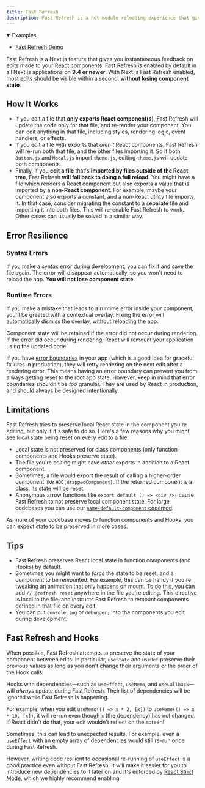 ```yaml
---
title: Fast Refresh
description: Fast Refresh is a hot module reloading experience that gives you instantaneous feedback on edits made to your React components.
---
```


<details open>
  <summary>
    Examples
  </summary>

-   [Fast Refresh Demo](https://github.com/vercel/next.js/tree/canary/examples/fast-refresh-demo)

</details>

Fast Refresh is a Next.js feature that gives you instantaneous feedback on
edits made to your React components. Fast Refresh is enabled by default in all
Next.js applications on **9.4 or newer**. With Next.js Fast Refresh enabled,
most edits should be visible within a second, **without losing component
state**.

## How It Works

-   If you edit a file that **only exports React component(s)**, Fast Refresh will
    update the code only for that file, and re-render your component. You can edit
    anything in that file, including styles, rendering logic, event handlers, or
    effects.
-   If you edit a file with exports that _aren't_ React components, Fast Refresh
    will re-run both that file, and the other files importing it. So if both
    `Button.js` and `Modal.js` import `theme.js`, editing `theme.js` will update
    both components.
-   Finally, if you **edit a file** that's **imported by files outside of the
    React tree**, Fast Refresh **will fall back to doing a full reload**. You
    might have a file which renders a React component but also exports a value
    that is imported by a **non-React component**. For example, maybe your
    component also exports a constant, and a non-React utility file imports it. In
    that case, consider migrating the constant to a separate file and importing it
    into both files. This will re-enable Fast Refresh to work. Other cases can
    usually be solved in a similar way.

## Error Resilience

### Syntax Errors

If you make a syntax error during development, you can fix it and save the file
again. The error will disappear automatically, so you won't need to reload the
app. **You will not lose component state**.

### Runtime Errors

If you make a mistake that leads to a runtime error inside your component,
you'll be greeted with a contextual overlay. Fixing the error will automatically
dismiss the overlay, without reloading the app.

Component state will be retained if the error did not occur during rendering. If
the error did occur during rendering, React will remount your application using
the updated code.

If you have [error boundaries](https://react.dev/reference/react/Component#catching-rendering-errors-with-an-error-boundary)
in your app (which is a good idea for graceful failures in production), they
will retry rendering on the next edit after a rendering error. This means having
an error boundary can prevent you from always getting reset to the root app
state. However, keep in mind that error boundaries shouldn't be _too_ granular.
They are used by React in production, and should always be designed
intentionally.

## Limitations

Fast Refresh tries to preserve local React state in the component you're
editing, but only if it's safe to do so. Here's a few reasons why you might see
local state being reset on every edit to a file:

-   Local state is not preserved for class components (only function components
    and Hooks preserve state).
-   The file you're editing might have _other_ exports in addition to a React
    component.
-   Sometimes, a file would export the result of calling a higher-order component
    like `HOC(WrappedComponent)`. If the returned component is a
    class, its state will be reset.
-   Anonymous arrow functions like `export default () => <div />;` cause Fast Refresh to not preserve local component state. For large codebases you can use our [`name-default-component` codemod](/docs/pages/building-your-application/upgrading/codemods#name-default-component).

As more of your codebase moves to function components and Hooks, you can expect
state to be preserved in more cases.

## Tips

-   Fast Refresh preserves React local state in function components (and Hooks) by
    default.
-   Sometimes you might want to _force_ the state to be reset, and a component to
    be remounted. For example, this can be handy if you're tweaking an animation
    that only happens on mount. To do this, you can add `// @refresh reset`
    anywhere in the file you're editing. This directive is local to the file, and
    instructs Fast Refresh to remount components defined in that file on every
    edit.
-   You can put `console.log` or `debugger;` into the components you edit during
    development.

## Fast Refresh and Hooks

When possible, Fast Refresh attempts to preserve the state of your component
between edits. In particular, `useState` and `useRef` preserve their previous
values as long as you don't change their arguments or the order of the Hook
calls.

Hooks with dependencies—such as `useEffect`, `useMemo`, and `useCallback`—will
_always_ update during Fast Refresh. Their list of dependencies will be ignored
while Fast Refresh is happening.

For example, when you edit `useMemo(() => x * 2, [x])` to
`useMemo(() => x * 10, [x])`, it will re-run even though `x` (the dependency)
has not changed. If React didn't do that, your edit wouldn't reflect on the
screen!

Sometimes, this can lead to unexpected results. For example, even a `useEffect`
with an empty array of dependencies would still re-run once during Fast Refresh.

However, writing code resilient to occasional re-running of `useEffect` is a good practice even
without Fast Refresh. It will make it easier for you to introduce new dependencies to it later on
and it's enforced by [React Strict Mode](/docs/pages/api-reference/next-config-js/reactStrictMode),
which we highly recommend enabling.
